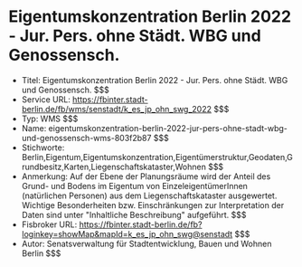 # Eigentumskonzentration Berlin 2022 - Jur. Pers. ohne Städt. WBG und Genossensch.
- Titel: Eigentumskonzentration Berlin 2022 - Jur. Pers. ohne Städt. WBG und Genossensch. $$$
- Service URL: https://fbinter.stadt-berlin.de/fb/wms/senstadt/k_es_jp_ohn_swg_2022 $$$
- Typ: WMS $$$
- Name: eigentumskonzentration-berlin-2022-jur-pers-ohne-stadt-wbg-und-genossensch-wms-803f2b87 $$$
- Stichworte: Berlin,Eigentum,Eigentumskonzentration,Eigentümerstruktur,Geodaten,Grundbesitz,Karten,Liegenschaftskataster,Wohnen $$$
- Anmerkung: Auf der Ebene der Planungsräume wird der Anteil des Grund- und Bodens im Eigentum von EinzeleigentümerInnen (natürlichen Personen) aus dem Liegenschaftskataster ausgewertet. Wichtige Besonderheiten bzw. Einschränkungen zur Interpretation der Daten sind unter "Inhaltliche Beschreibung" aufgeführt. $$$
- Fisbroker URL: https://fbinter.stadt-berlin.de/fb?loginkey=showMap&mapId=k_es_jp_ohn_swg@senstadt $$$
- Autor: Senatsverwaltung für Stadtentwicklung, Bauen und Wohnen Berlin $$$

